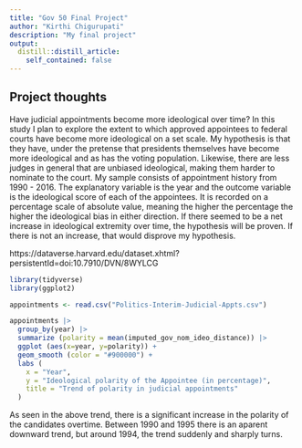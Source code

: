 ```yaml
---
title: "Gov 50 Final Project"
author: "Kirthi Chigurupati"
description: "My final project"
output:
  distill::distill_article:
    self_contained: false
---
```




## Project thoughts

Have judicial appointments become more ideological over time? In this study I plan to explore the extent to which approved appointees to federal courts have become more ideological on a set scale. My hypothesis is that they have, under the pretense that presidents themselves have become more ideological and as has the voting population. Likewise, there are less judges in general that are unbiased ideological, making them harder to nominate to the court. My sample consists of appointment history from 1990 - 2016. The explanatory variable is the year and the outcome variable is the ideological score of each of the appointees. It is recorded on a percentage scale of absolute value, meaning the higher the percentage the higher the ideological bias in either direction. If there seemed to be a net increase in ideological extremity over time, the hypothesis will be proven. If there is not an increase, that would disprove my hypothesis. 

https://dataverse.harvard.edu/dataset.xhtml?persistentId=doi:10.7910/DVN/8WYLCG 

```r
library(tidyverse)
library(ggplot2)

appointments <- read.csv("Politics-Interim-Judicial-Appts.csv")

appointments |>
  group_by(year) |>
  summarize (polarity = mean(imputed_gov_nom_ideo_distance)) |>
  ggplot (aes(x=year, y=polarity)) +
  geom_smooth (color = "#900000") +
  labs (
    x = "Year", 
    y = "Ideological polarity of the Appointee (in percentage)", 
    title = "Trend of polarity in judicial appointments"
  )

```


As seen in the above trend, there is a significant increase in the polarity of the candidates overtime. Between 1990 and 1995 there is an aparent downward trend, but around 1994, the trend suddenly and sharply turns. 


